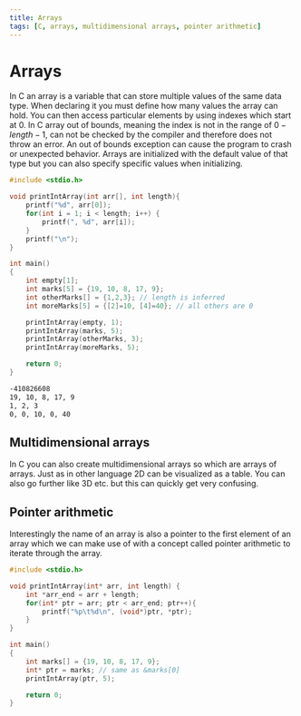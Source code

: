 ```yaml
---
title: Arrays
tags: [C, arrays, multidimensional arrays, pointer arithmetic]
---
```


# Arrays

In C an array is a variable that can store multiple values of the same data type. When declaring it you must define how many values the array can hold. You can then access particular elements by using indexes which start at 0. In C array out of bounds, meaning the index is not in the range of $0-length-1$, can not be checked by the compiler and therefore does not throw an error. An out of bounds exception can cause the program to crash or unexpected behavior. Arrays are initialized with the default value of that type but you can also specify specific values when initializing.

```c
#include <stdio.h>

void printIntArray(int arr[], int length){
    printf("%d", arr[0]);
    for(int i = 1; i < length; i++) {
        printf(", %d", arr[i]);
    }
    printf("\n");
}

int main()
{
    int empty[1];
    int marks[5] = {19, 10, 8, 17, 9};
    int otherMarks[] = {1,2,3}; // length is inferred
    int moreMarks[5] = {[2]=10, [4]=40}; // all others are 0

    printIntArray(empty, 1);
    printIntArray(marks, 5);
    printIntArray(otherMarks, 3);
    printIntArray(moreMarks, 5);

    return 0;
}
```

```bash filename="Output"
-410826608
19, 10, 8, 17, 9
1, 2, 3
0, 0, 10, 0, 40
```

## Multidimensional arrays

In C you can also create multidimensional arrays so which are arrays of arrays. Just as in other language 2D can be visualized as a table. You can also go further like 3D etc. but this can quickly get very confusing.

## Pointer arithmetic

Interestingly the name of an array is also a pointer to the first element of an array which we can make use of with a concept called pointer arithmetic to iterate through the array.

```c
#include <stdio.h>

void printIntArray(int* arr, int length) {
    int *arr_end = arr + length;
    for(int* ptr = arr; ptr < arr_end; ptr++){
        printf("%p\t%d\n", (void*)ptr, *ptr);
    }
}

int main()
{
    int marks[] = {19, 10, 8, 17, 9};
    int* ptr = marks; // same as &marks[0]
    printIntArray(ptr, 5);

    return 0;
}
```

